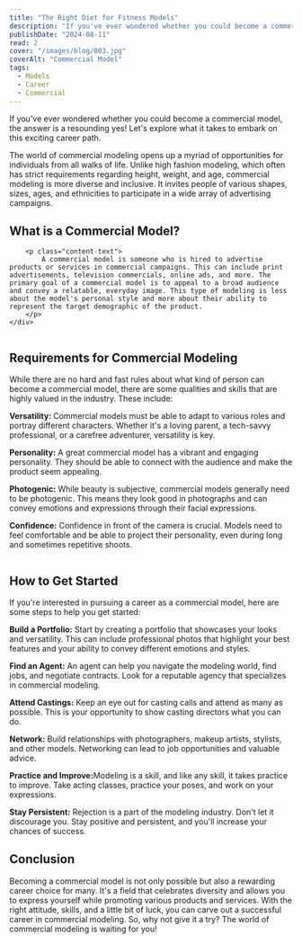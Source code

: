 ```yaml
---
title: "The Right Diet for Fitness Models"
description: "If you've ever wondered whether you could become a commercial model, the answer is a resounding yes! Let's explore what it takes to embark on this exciting career path."
publishDate: "2024-08-11"
read: 2
cover: "/images/blog/003.jpg"
coverAlt: "Commercial Model"
tags:
  - Models
  - Career
  - Commercial
---
```


<div class="content-block right">
    <div class="content-block__inner col-12 col-md-6  p-0">
        <div class="content-strong">
                If you've ever wondered whether you could become a commercial model, the answer is a resounding yes! Let's explore what it takes to embark on this exciting career path.
        </div>
        <p class="content-text">The world of commercial modeling opens up a myriad of opportunities for individuals from all walks of life. Unlike high fashion modeling, which often has strict requirements regarding height, weight, and age, commercial modeling is more diverse and inclusive. It invites people of various shapes, sizes, ages, and ethnicities to participate in a wide array of advertising campaigns.</p>
        <h2 class="content-title m">What is a Commercial Model?</h2>

        <p class="content-text">
            A commercial model is someone who is hired to advertise products or services in commercial campaigns. This can include print advertisements, television commercials, online ads, and more. The primary goal of a commercial model is to appeal to a broad audience and convey a relatable, everyday image. This type of modeling is less about the model's personal style and more about their ability to represent the target demographic of the product.
        </p>
    </div>
</div>

<div class="content-figure">
    <div class="content-figure-abs">
        <img src="/images/blog/001/002.jpg" alt="" class="content-figure__img" />
    </div>
</div>
<div class="content-block right">
    <div class="content-block__inner col-12 col-md-6 p-0">
        <h2 class="content-title m">Requirements for Commercial Modeling</h2>
        <p class="content-text">
            While there are no hard and fast rules about what kind of person can become a commercial model, there are some qualities and skills that are highly valued in the industry. These include:
        </p>
        <p class="content-text">
            <strong> Versatility: </strong>Commercial models must be able to adapt to various roles and portray different characters. Whether it's a loving parent, a tech-savvy professional, or a carefree adventurer, versatility is key.
        </p>
        <p class="content-text">
            <strong> Personality:</strong> A great commercial model has a vibrant and engaging personality. They should be able to connect with the audience and make the product seem appealing.
        </p>
        <p class="content-text">
            <strong> Photogenic:</strong> While beauty is subjective, commercial models generally need to be photogenic. This means they look good in photographs and can convey emotions and expressions through their facial expressions.
        </p>
        <p class="content-text">
            <strong> Confidence:</strong> Confidence in front of the camera is crucial. Models need to feel comfortable and be able to project their personality, even during long and sometimes repetitive shoots.
        </p>
    </div>
</div>
<div class="content-figure">
    <div class="content-figure-abs">
        <img src="/images/blog/001/003.jpg" alt="" class="content-figure__img" />
    </div>
</div>
<div class="content-block right">
    <div class="content-block__inner col-12 col-md-6 p-0">
        <h2 class="content-title m">How to Get Started</h2>
        <p class="content-text">
            If you're interested in pursuing a career as a commercial model, here are some steps to help you get started:
        </p>
        <p class="content-text">
            <strong> Build a Portfolio:</strong> Start by creating a portfolio that showcases your looks and versatility. This can include professional photos that highlight your best features and your ability to convey different emotions and styles.
        </p>
        <p class="content-text">
            <strong> Find an Agent:</strong> An agent can help you navigate the modeling world, find jobs, and negotiate contracts. Look for a reputable agency that specializes in commercial modeling.
        </p>
        <p class="content-text">
            <strong> Attend Castings:</strong> Keep an eye out for casting calls and attend as many as possible. This is your opportunity to show casting directors what you can do.
        </p>
        <p class="content-text">
            <strong> Network:</strong> Build relationships with photographers, makeup artists, stylists, and other models. Networking can lead to job opportunities and valuable advice.
        </p>
        <p class="content-text">
            <strong> Practice and Improve:</strong>Modeling is a skill, and like any skill, it takes practice to improve. Take acting classes, practice your poses, and work on your expressions.
        </p>
        <p class="content-text">
            <strong> Stay Persistent:</strong> Rejection is a part of the modeling industry. Don't let it discourage you. Stay positive and persistent, and you'll increase your chances of success.
        </p>
        <h2 class="content-title m">Conclusion</h2>
        <p class="content-text">
            Becoming a commercial model is not only possible but also a rewarding career choice for many. It's a field that celebrates diversity and allows you to express yourself while promoting various products and services. With the right attitude, skills, and a little bit of luck, you can carve out a successful career in commercial modeling. So, why not give it a try? The world of commercial modeling is waiting for you!
        </p>
    </div>
</div>
